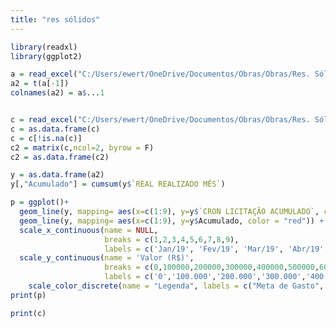```yaml
---
title: "res sólidos"
---
```


```r
library(readxl)
library(ggplot2)

a = read_excel("C:/Users/ewert/OneDrive/Documentos/Obras/Obras/Res. Sólidos.xlsx", range = "A5:J6", col_names = FALSE)
a2 = t(a[-1])
colnames(a2) = a$...1


c = read_excel("C:/Users/ewert/OneDrive/Documentos/Obras/Obras/Res. Sólidos.xlsx", range = "A15:A60", col_names = FALSE)
c = as.data.frame(c)
c = c[!is.na(c)]
c2 = matrix(c,ncol=2, byrow = F)
c2 = as.data.frame(c2)

y = as.data.frame(a2)
y[,"Acumulado"] = cumsum(y$`REAL REALIZADO MÊS`)

p = ggplot()+
  geom_line(y, mapping= aes(x=c(1:9), y=y$`CRON LICITAÇÃO ACUMULADO`, color = "blue")) +
  geom_line(y, mapping= aes(x=c(1:9), y=y$Acumulado, color = "red")) +
  scale_x_continuous(name = NULL,
                     breaks = c(1,2,3,4,5,6,7,8,9), 
                     labels = c('Jan/19', 'Fev/19', 'Mar/19', 'Abr/19', 'Mai/19', 'Jun/19', 'Jul/19', 'Ago/19', 'Set/19')) +
  scale_y_continuous(name = 'Valor (R$)',
                     breaks = c(0,100000,200000,300000,400000,500000,600000), 
                     labels = c('0','100.000','200.000','300.000','400.000','500.000','600.000')) +
    scale_color_discrete(name = "Legenda", labels = c("Meta de Gasto", "Valor gasto"))
print(p)
```

```r
print(c)
```